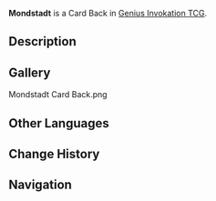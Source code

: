 {{About|the Card Back|the region|Mondstadt}}
{{Item Infobox
|title        = Mondstadt
|id           = 339001
|image        = Item Mondstadt Card Back.png
|type         = Card Backs
|quality      = 3
|description  = A [[Genius Invokation TCG]] card back that can be obtained and switched around. They say that card backs with different designs also come with minute differences in make and texture. Some players also make collecting card backs of different styles their pursuit and hobby.
|source1      = [[Player Level]] 2 Reward
}}
'''Mondstadt''' is a Card Back in [[Genius Invokation TCG]].

==Description==
{{Description|Freedom is the first principle of cards. Freely you organize your deck, freely you choose your opponents, and freely you play your hand.<br />...Or perhaps you might use that freedom to not play at all, and do something else with the cards you have in hand.|Deck Design Settings Menu}}

==Gallery==
<gallery>
Mondstadt Card Back.png
</gallery>

==Other Languages==
{{Transclude|Mondstadt|Other Languages}}

==Change History==
{{Change History|3.3}}

==Navigation==
{{Genius Invokation TCG Navbox|Card Accessory}}